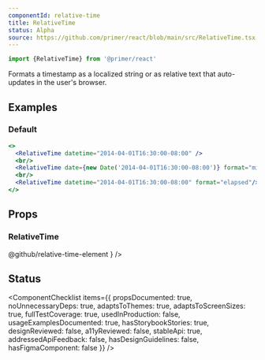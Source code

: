 ```yaml
---
componentId: relative-time
title: RelativeTime
status: Alpha
source: https://github.com/primer/react/blob/main/src/RelativeTime.tsx
---
```


```js
import {RelativeTime} from '@primer/react'
```

Formats a timestamp as a localized string or as relative text that auto-updates in the user's browser.

## Examples

### Default

```jsx live
<>
  <RelativeTime datetime="2014-04-01T16:30:00-08:00" />
  <br/>
  <RelativeTime date={new Date('2014-04-01T16:30:00-08:00')} format="micro" tense="past"/>
  <br/>
  <RelativeTime datetime="2014-04-01T16:30:00-08:00" format="elapsed"/>
</>
```

## Props

### RelativeTime

<PropsTable>
  <PropsTableRow
    name="datetime"
    type="string"
    required
    description="An ISO8601 time represeting the time"
  />
  <PropsTableRow
    name="date"
    type="string"
    description="Instead of passing the `datetime`, it is possible to pass a full `Date` object into the `date` prop"
  />
  <PropsTableRow
    name="format"
    type="'auto' | 'micro' | 'elapsed'"
    defaultValue="'auto'"
    description="The format with which to display the time"
  />
  <PropsTableRow
    name="tense"
    type="'auto' | 'past' | 'future'"
    defaultValue="'auto'"
    description="The tense to use when displaying a relative time"
  />
  <PropsTableRow
    name="precision"
    type="'year' | 'month' | 'day' | 'hour' | 'minute' | 'second'"
    defaultValue="'second'"
    description="The precision to use when displaying an elapsed time"
  />
  <PropsTableRow
    name="threshold"
    type="string"
    defaultValue="'P30D'"
    description="The threshold (ISO8601 duration) to display relative dates within"
  />
  <PropsTableRow
    name="prefix"
    type="string"
    defaultValue="'on'"
    description="The prefix to use when displaying a localised (non relative) date"
  />
  <PropsTableRow
    name="second"
    type="'numeric' | '2-digit'"
    description="The format with which to render seconds"
  />
  <PropsTableRow
    name="minute"
    type="'numeric' | '2-digit'"
    description="The format with which to render minutes"
  />
  <PropsTableRow
    name="hour"
    type="'numeric' | '2-digit'"
    description="The format with which to render hours"
  />
  <PropsTableRow
    name="weekday"
    type="'short' | 'long' | 'narrow'"
    description="The format with which to render weekdays"
  />
  <PropsTableRow
    name="day"
    type="'numeric' | '2-digit'"
    description="The format with which to render days"
  />
  <PropsTableRow
    name="month"
    type="'numeric' | '2-digit' | 'short' | 'long' | 'narrow'"
    defaultValue="'numeric'"
    description="The format with which to render months"
  />
  <PropsTableRow
    name="year"
    type="'numeric' | '2-digit'"
    description="The format with which to render years"
  />
  <PropsTableRow
    name="timeZoneName"
    type="'long' | 'short' | 'shortOffset' | 'longOffset' | 'shortGeneric' | 'longGeneric'"
    description="The format with which to render the time zone"
  />
  <PropsTableBasePropRows
    elementType="relative-time"
    refType="RelativeTimeElement"
    passthroughPropsLink={
      <Link href="https://github.com/github/relative-time-element/">@github/relative-time-element</Link>
    }
  />
</PropsTable>

## Status

<ComponentChecklist
  items={{
    propsDocumented: true,
    noUnnecessaryDeps: true,
    adaptsToThemes: true,
    adaptsToScreenSizes: true,
    fullTestCoverage: true,
    usedInProduction: false,
    usageExamplesDocumented: true,
    hasStorybookStories: true,
    designReviewed: false,
    a11yReviewed: false,
    stableApi: true,
    addressedApiFeedback: false,
    hasDesignGuidelines: false,
    hasFigmaComponent: false
  }}
/>
